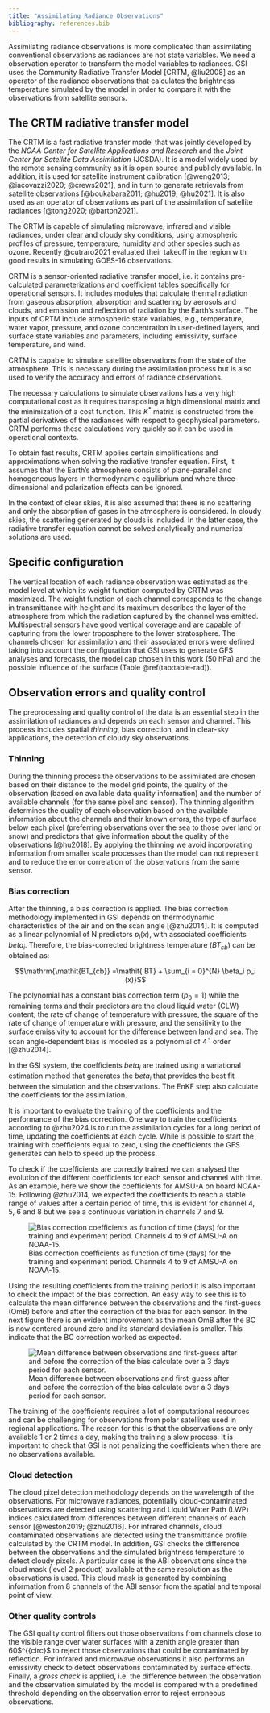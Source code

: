 ```yaml
---
title: "Assimilating Radiance Observations"
bibliography: references.bib
---
```


Assimilating radiance observations is more complicated than assimilating conventional observations as radiances are not state variables. We need a observation operator to transform the model variables to radiances. GSI uses the Community Radiative Transfer Model [CRTM, @liu2008] as an operator of the radiance observations that calculates the brightness temperature simulated by the model in order to compare it with the observations from satellite sensors.

## The CRTM radiative transfer model

The CRTM is a fast radiative transfer model that was jointly developed by the *NOAA Center for Satellite Applications and Research* and the *Joint Center for Satellite Data Assimilation* (JCSDA). It is a model widely used by the remote sensing community as it is open source and publicly available. In addition, it is used for satellite instrument calibration [@weng2013; @iacovazzi2020; @crews2021], and in turn to generate retrievals from satellite observations [@boukabara2011; @hu2019; @hu2021]. It is also used as an operator of observations as part of the assimilation of satellite radiances [@tong2020; @barton2021].

The CRTM is capable of simulating microwave, infrared and visible radiances, under clear and cloudy sky conditions, using atmospheric profiles of pressure, temperature, humidity and other species such as ozone. Recently @cutraro2021 evaluated their takeoff in the region with good results in simulating GOES-16 observations.

CRTM is a sensor-oriented radiative transfer model, i.e. it contains pre-calculated parameterizations and coefficient tables specifically for operational sensors. It includes modules that calculate thermal radiation from gaseous absorption, absorption and scattering by aerosols and clouds, and emission and reflection of radiation by the Earth's surface. The inputs of CRTM include atmospheric state variables, e.g., temperature, water vapor, pressure, and ozone concentration in user-defined layers, and surface state variables and parameters, including emissivity, surface temperature, and wind.

CRTM is capable to simulate satellite observations from the state of the atmosphere. This is necessary during the assimilation process but is also used to verify the accuracy and errors of radiance observations.

The necessary calculations to simulate observations has a very high computational cost as it requires transposing a high dimensional matrix and the minimization of a cost function. This $K^{*}$ matrix is constructed from the partial derivatives of the radiances with respect to geophysical parameters. CRTM performs these calculations very quickly so it can be used in operational contexts.

To obtain fast results, CRTM applies certain simplifications and approximations when solving the radiative transfer equation. First, it assumes that the Earth's atmosphere consists of plane-parallel and homogeneous layers in thermodynamic equilibrium and where three-dimensional and polarization effects can be ignored.

In the context of clear skies, it is also assumed that there is no scattering and only the absorption of gases in the atmosphere is considered. In cloudy skies, the scattering generated by clouds is included. In the latter case, the radiative transfer equation cannot be solved analytically and numerical solutions are used.

## Specific configuration

The vertical location of each radiance observation was estimated as the model level at which its weight function computed by CRTM was maximized. The weight function of each channel corresponds to the change in transmittance with height and its maximum describes the layer of the atmosphere from which the radiation captured by the channel was emitted. Multispectral sensors have good vertical coverage and are capable of capturing from the lower troposphere to the lower stratosphere. The channels chosen for assimilation and their associated errors were defined taking into account the configuration that GSI uses to generate GFS analyses and forecasts, the model cap chosen in this work (50 hPa) and the possible influence of the surface (Table \@ref(tab:table-rad)).

## Observation errors and quality control

The preprocessing and quality control of the data is an essential step in the assimilation of radiances and depends on each sensor and channel. This process includes spatial *thinning*, bias correction, and in clear-sky applications, the detection of cloudy sky observations.

### Thinning

During the thinning process the observations to be assimilated are chosen based on their distance to the model grid points, the quality of the observation (based on available data quality information) and the number of available channels (for the same pixel and sensor). The thinning algorithm determines the quality of each observation based on the available information about the channels and their known errors, the type of surface below each pixel (preferring observations over the sea to those over land or snow) and predictors that give information about the quality of the observations [@hu2018]. By applying the thinning we avoid incorporating information from smaller scale processes than the model can not represent and to reduce the error correlation of the observations from the same sensor.

### Bias correction

After the thinning, a bias correction is applied. The bias correction methodology implemented in GSI depends on thermodynamic characteristics of the air and on the scan angle [@zhu2014]. It is computed as a linear polynomial of N predictors $p_i(x)$, with associated coefficients $beta_i$. Therefore, the bias-corrected brightness temperature ($BT_{cb}$) can be obtained as:

$$\mathrm{\mathit{BT_{cb}} =\mathit{ BT} + \sum_{i = 0}^{N} \beta_i p_i (x)}$$

The polynomial has a constant bias correction term ($p_0 = 1$) while the remaining terms and their predictors are the cloud liquid water (CLW) content, the rate of change of temperature with pressure, the square of the rate of change of temperature with pressure, and the sensitivity to the surface emissivity to account for the difference between land and sea. The scan angle-dependent bias is modeled as a polynomial of 4$^\circ$ order [@zhu2014].

In the GSI system, the coefficients $beta_i$ are trained using a variational estimation method that generates the $beta_i$ that provides the best fit between the simulation and the observations. The EnKF step also calculate the coefficients for the assimilation.

It is important to evaluate the training of the coefficients and the performance of the bias correction. One way to train the coefficients according to @zhu2024 is to run the assimilation cycles for a long period of time, updating the coefficients at each cycle. While is possible to start the training with coefficients equal to zero, using the coefficients the GFS generates can help to speed up the process.

To check if the coefficients are correctly trained we can analysed the evolution of the different coefficients for each sensor and channel with time. As an example, here we show the coefficients for AMSU-A on board NOAA-15. Following @zhu2014, we expected the coefficients to reach a stable range of values after a certain period of time, this is evident for channel 4, 5, 6 and 8 but we see a continuous variation in channels 7 and 9.

![Bias correction coefficients as function of time (days) for the training and experiment period. Channels 4 to 9 of AMSU-A on NOAA-15.](img/bc_training.png){fig-alt="Line chart showing the evolution of the coefficients over time for channels 4 to 9 of AMSU-A. For some of the channels the coefficient values are more or lest constant."}

Using the resulting coefficients from the training period it is also important to check the impact of the bias correction. An easy way to see this is to calculate the mean difference between the observations and the first-guess (OmB) before and after the correction of the bias for each sensor. In the next figure there is an evident improvement as the mean OmB after the BC is now centered around zero and its standard deviation is smaller. This indicate that the BC correction worked as expected.

![Mean difference between observations and first-guess after and before the correction of the bias calculate over a 3 days period for each sensor.](img/omb_bc.png)

The training of the coefficients requires a lot of computational resources and can be challenging for observations from polar satellites used in regional applications. The reason for this is that the observations are only available 1 or 2 times a day, making the training a slow process. It is important to check that GSI is not penalizing the coefficients when there are no observations available.

### Cloud detection

The cloud pixel detection methodology depends on the wavelength of the observations. For microwave radiances, potentially cloud-contaminated observations are detected using scattering and Liquid Water Path (LWP) indices calculated from differences between different channels of each sensor [@weston2019; @zhu2016]. For infrared channels, cloud contaminated observations are detected using the transmittance profile calculated by the CRTM model. In addition, GSI checks the difference between the observations and the simulated brightness temperature to detect cloudy pixels. A particular case is the ABI observations since the cloud mask (level 2 product) available at the same resolution as the observations is used. This cloud mask is generated by combining information from 8 channels of the ABI sensor from the spatial and temporal point of view.

### Other quality controls

The GSI quality control filters out those observations from channels close to the visible range over water surfaces with a zenith angle greater than 60$^{{circ}$ to reject those observations that could be contaminated by reflection. For infrared and microwave observations it also performs an emissivity check to detect observations contaminated by surface effects. Finally, a *gross check* is applied, i.e. the difference between the observation and the observation simulated by the model is compared with a predefined threshold depending on the observation error to reject erroneous observations.
